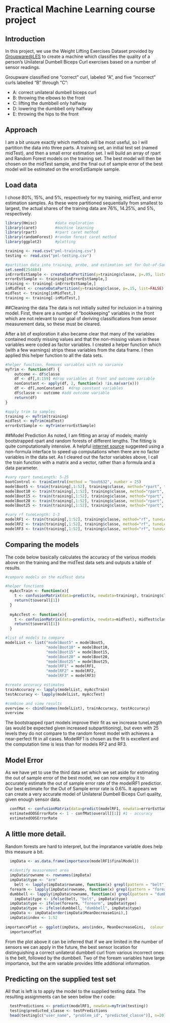 # Practical Machine Learning course project

## Introduction
In this project, we use the Weight Lifting Exercises Dataset provided by [Groupware@LES](http://groupware.les.inf.puc-rio.br/har#weight_lifting_exercises#weight_lifting_exercises) to create a machine which classifies the quality of a person's Unilateral Dumbell Biceps Curl exercises based on a number of sensor readings.

Groupware classified one "correct" curl, labeled "A", and five "incorrect" curls labelled "B" through "C":

- A: correct unilateral dumbell biceps curl
- B: throwing the elbows to the front
- C: lifting the dumbbell only halfway
- D: lowering the dumbbell only halfway
- E: throwing the hips to the front

## Approach
I am a bit unsure exactly which methods will be most useful, so I will partition the data into three parts. A training set, an initial test set (named midTest), and then a small error estimation set. I will build an array of rpart and Random Forest models on the training set. The best model will then be chosen on the midTest sample, and the final out of sample error of the best model will be estimated on the errorEstSample sample.

## Load data
I chose 80%, 15%, and 5%, respectively for my training, midTest, and error estimation samples. As these were partitioned sequentially from smallest to largest, the actual shares of the training data are  76%, 14.25%, and 5%, respectively.

```r
library(Hmisc)        #data exploration
library(caret)        #machine learning
library(rpart)        #rpart caret method
library(randomForest) #random forest caret method
library(ggplot2)      #plotting

training <- read.csv("pml-training.csv")
testing <- read.csv("pml-testing.csv")

#partition data into training, probe, and estimation set for Out-of-Sample errors
set.seed(254684)
inErrorEstSample <- createDataPartition(y=training$classe, p=.05, list=FALSE)
errorEstSample <- training[inErrorEstSample,]
training <- training[-inErrorEstSample,]
inMidTest <- createDataPartition(y=training$classe, p=.15, list=FALSE)
midTest <- training[inMidTest,]
training <- training[-inMidTest,]
```

##Cleaning the data
The data is not initially suited for inclusion in a training model. First, there are a number of "bookkeeping" variables in the front which are not relevant to our goal of deriving classifications from sensor measurement data, so these must be cleared. 

After a bit of exploration it also became clear that many of the variables contained mostly missing values and that the non-missing values in these variables were coded as factor variables. I created a helper function which (with a few warnings) strips these variables from the data frame. I then applied this helper function to all the data sets.

```r
#helper function. Removes variables with no variance
myTrim <- function(df) {
    outcome <- df$classe
    df <- df[,8:159] #drop variables at front and outcome variable
    nonConstant <- apply(df, 2, function(x) !is.na(var(x))) 
    df <- df[,nonConstant]  #drop constant variables
    df$classe <- outcome #add outcome variable
    return(df)
}

#apply trim to samples
training <- myTrim(training)
midTest <- myTrim(midTest)
errorEstSample <- myTrim(errorEstSample)
```

##Model Prediction
As noted, I am fitting an array of models; mainly bootstrapped rpart and random forests of different lengths. The fitting is quite computationally intensive. A helpful [internet source](http://stackoverflow.com/questions/22200923/different-results-with-formula-and-non-formula-for-caret-training) suggested using a non-formula interface to speed up computations when there are no factor variables in the data set. As I cleared out the factor variables above, I call the train function with a matrix and a vector, rather than a formula and a data parameter.

```r
#vary rpart tuneLength: 5-25
bootControl <- trainControl(method = "boot632", number = 25)
modelBoot5 <- train(training[,1:52], training$classe, method="rpart", trControl = bootControl, tuneLength = 5)
modelBoot10 <- train(training[,1:52], training$classe, method="rpart", trControl = bootControl, tuneLength = 10)
modelBoot15 <- train(training[,1:52], training$classe, method="rpart", trControl = bootControl, tuneLength = 15)
modelBoot20 <- train(training[,1:52], training$classe, method="rpart", trControl = bootControl, tuneLength = 20)
modelBoot25 <- train(training[,1:52], training$classe, method="rpart", trControl = bootControl, tuneLength = 25)
```

```r
#vary rf tuneLength: 1-3
modelRF1 <- train(training[,1:52], training$classe, method="rf", tuneLength = 1, ntree = 25)
modelRF2 <- train(training[,1:52], training$classe, method="rf", tuneLength = 2, ntree = 25)
modelRF3 <- train(training[,1:52], training$classe, method="rf", tuneLength = 3, ntree = 25)
```

## Comparing the models
The code below basically calculates the accuracy of the various models above on the training and the midTest data sets and outputs a table of results.
```r
#compare models on the midTest data

#helper functions
  myAccTrain <- function(x){
    t <- confusionMatrix(data=predict(x, newdata=training), training$classe)
    return(t$overall[1])
  }
  
  myAccTest <- function(x){
    t <- confusionMatrix(data=predict(x, newdata=midTest), midTest$classe)
    return(t$overall[1])
  }

#list of models to compare
modelList <- list("modelBoot5" = modelBoot5, 
                  "modelBoot10" = modelBoot10,
                  "modelBoot15" = modelBoot15,
                  "modelBoot20" = modelBoot20,
                  "modelBoot25" = modelBoot25,
                  "modelRF1" = modelRF1,
                  "modelRF2" = modelRF2,
                  "modelRF3" = modelRF3)

#create accuracy estimates
trainAccuracy <- lapply(modelList, myAccTrain)
testAccuracy <- lapply(modelList, myAccTest)

#combine and view results
overview <- cbind(names(modelList), trainAccuracy, testAccuracy)
overview
```

The bootstrapped rpart models improve their fit as we increase tuneLength (as would be expected given increased subpartitioning), but even with 25 levels they do not compare to the random forest model with achieves a near-perfect fit in all cases. ModelRF1 is chosen as the fit is excellent and the computation time is less than for models RF2 and RF3.

## Model Error
As we have yet to use the third data set which we set aside for estimating the out of sample error of the best model, we can now employ it to accurately estimate the out of sample error rate of the modelRF1 predictior. Our best estimate for the Out of Sample error rate is 0.6%. It appears we can create a very accurate model of  Unilateral Dumbell Biceps Curl quality, given enough sensor data.
```r
  confMat <- confusionMatrix(data=predict(modelRF1, newdata=errorEstSample), errorEstSample$classe)
  estimatedOOSErrorRate <- 1 - confMat$overall[[1]] #1 - accuracy
  estimatedOOSErrorRate
```
## A little more detail.
Random forests are hard to interpret, but the impratance variable does help this measure a bit.
```r
  impData <- as.data.frame(importance(modelRF1$finalModel))
  
  #identify measurement area
  impData$rowname <- rownames(impData)
  impData$type <- "arm"
    belt <- lapply(impData$rowname, function(x) grepl(pattern = "belt", x))
  forearm <- lapply(impData$rowname, function(x) grepl(pattern = "forearm", x))
  dumbbell <- lapply(impData$rowname, function(x) grepl(pattern = "dumbbell", x))
    impData$type <- ifelse(belt, "belt", impData$type)
  impData$type <- ifelse(forearm, "forearm", impData$type)
  impData$type <- ifelse(dumbbell, "dumbbell", impData$type)
  impData <- impData[order(impData$MeanDecreaseGini),]
  impData$index <- 1:52
  
importancePlot <- ggplot(impData, aes(index, MeanDecreaseGini,  colour = factor(type), size= MeanDecreaseGini)) + geom_point() + labs(title = "Importance of Variables by Sensor Location")
  importancePlot
```

From the plot above it can be inferred that if we are limited in the number of sensors we can apply in the future, the best sensor location for distinguishing a correct unilateral dumbbell curl from various incorrect ones is the belt, followed by the dumbbell. Two of the foream variables have large importance, but the arm variable provides little additional information.


## Predicting on the supplied test set
All that is left is to apply the model to the supplied testing data. The resulting assignments can be seen below the r code:
```r
  testPredictions <- predict(modelRF1, newdata=myTrim(testing))
  testing$predicted_classe <- testPredictions
  head(testing[c("user_name", "problem_id", "predicted_classe")], n=20)
```